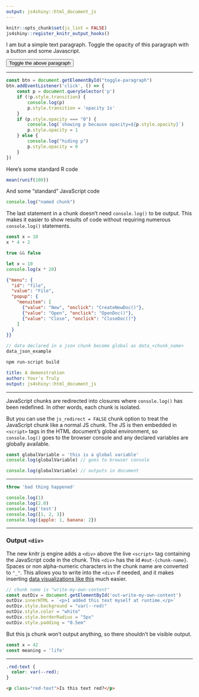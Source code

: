 ```yaml
---
output: js4shiny::html_document_js
---
```


```r
knitr::opts_chunk$set(js_lint = FALSE)
js4shiny::register_knitr_output_hooks()
```

I am but a simple text paragraph.
Toggle the opacity of this paragraph with a button and some Javascript.

<button id="toggle-paragraph">Toggle the above paragraph</button>

---

<!-- <div class="pre-name">myScript.js</div> -->

```js
const btn = document.getElementById("toggle-paragraph")
btn.addEventListener('click', () => {
    const p = document.querySelector('p')
    if (!p.style.transition) {
        console.log(p)
        p.style.transition = 'opacity 1s'
    }
    if (p.style.opacity === "0") {
        console.log(`showing p because opacity=${p.style.opacity}`)
        p.style.opacity = 1
    } else {
        console.log("hiding p")
        p.style.opacity = 0
    }
})
```

Here's some standard R code

```r
mean(runif(100))
```

And some "standard" JavaScript code

```js
console.log("named chunk")
```

The last statement in a chunk doesn't need `console.log()` to be output.
This makes it easier to show results of code
without requiring numerous `console.log()` statements.

```js
const x = 10
x * 4 + 2
```

```js
true && false
```

```js
let x = 10
console.log(x * 20)
```

```json
{"menu": {
  "id": "file",
  "value": "File",
  "popup": {
    "menuitem": [
      {"value": "New", "onclick": "CreateNewDoc()"},
      {"value": "Open", "onclick": "OpenDoc()"},
      {"value": "Close", "onclick": "CloseDoc()"}
    ]
  }
}}
```

```js
// data declared in a json chunk become global as data_<chunk_name>
data_json_example
```


```bash
npm run-script build
```

```yaml
title: A demonstration
author: Your's Truly
output: js4shiny::html_document_js
```

---

JavaScript chunks are redirected into closures 
where `console.log()` has been redefined.
In other words, each chunk is isolated.

But you can use the `js_redirect = FALSE` chunk option
to treat the JavaScript chunk like a normal JS chunk.
The JS is then embedded in `<script>` tags 
in the HTML document's global environment,
so `console.log()` goes to the browser console and 
any declared variables are globally available.

```js
const globalVariable = 'this is a global variable'
console.log(globalVariable) // goes to browser console
```

```js
console.log(globalVariable) // outputs in document
```

---

```js
throw 'bad thing happened'
```

```js
console.log(1)
console.log(2.0)
console.log('test')
console.log([1, 2, 3])
console.log({apple: 1, banana: 2})
```

---

### Output `<div>`

The new knitr js engine adds a `<div>` above the live `<script>` tag containing
the JavaScript code in the chunk.
This `<div>` has the id `#out-{chunk-name}`.
Spaces or non alpha-numeric characters in the chunk name are converted to `"_"`.
This allows you to write into the `<div>` if needed,
and it makes inserting 
[data visualizations like this](https://livefreeordichotomize.com/2017/01/24/custom-javascript-visualizations-in-rmarkdown/)
much easier.

```js
// chunk name is "write-my-own-content"
const outDiv = document.getElementById('out-write-my-own-content')
outDiv.innerHTML = `<p>I added this text myself at runtime.</p>`
outDiv.style.background = "var(--red)"
outDiv.style.color = "white"
outDiv.style.borderRadius = "5px"
outDiv.style.padding = "0.5em"
```

But this js chunk won't output anything, 
so there shouldn't be visible output.

```js
const x = 42
const meaning = 'life'
```

---

```css
.red-text {
  color: var(--red);
}
```

```html
<p class="red-text">Is this text red?</p>
```
